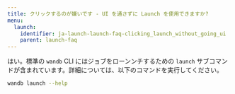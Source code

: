 ---
title: クリックするのが嫌いです - UI を通さずに Launch を使用できますか?
menu:
  launch:
    identifier: ja-launch-launch-faq-clicking_launch_without_going_ui
    parent: launch-faq
---

はい。標準の `wandb` CLI にはジョブをローンンチするための `launch` サブコマンドが含まれています。詳細については、以下のコマンドを実行してください。

```bash
wandb launch --help
```